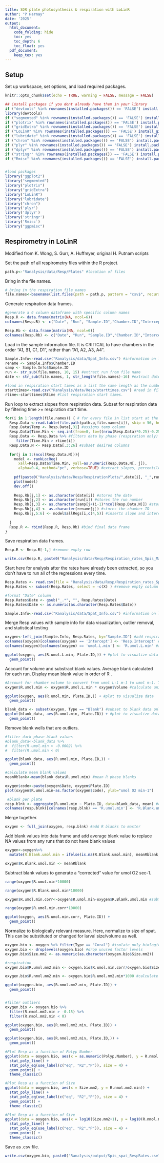 ```yaml
---
title: SDR plate photosynthesis & respiration with LoLinR
author: "P Harnay"
date: '2025'
output:
  html_document:
    code_folding: hide
    toc: yes
    toc_depth: 6
    toc_float: yes
  pdf_document:
    keep_tex: yes
---
```

## Setup  

Set up workspace, set options, and load required packages.    
```r
knitr::opts_chunk$set(echo = TRUE, warning = FALSE, message = FALSE)
```

```r
## install packages if you dont already have them in your library
if ("devtools" %in% rownames(installed.packages()) == 'FALSE') install.packages('devtools') 
library(devtools)
if ("segmented" %in% rownames(installed.packages()) == 'FALSE') install.packages('segmented') 
if ("plotrix" %in% rownames(installed.packages()) == 'FALSE') install.packages('plotrix') 
if ("gridExtra" %in% rownames(installed.packages()) == 'FALSE') install.packages('gridExtra') 
if ("LoLinR" %in% rownames(installed.packages()) == 'FALSE') install_github('colin-olito/LoLinR') 
if ("lubridate" %in% rownames(installed.packages()) == 'FALSE') install.packages('lubridate') 
if ("chron" %in% rownames(installed.packages()) == 'FALSE') install.packages('chron') 
if ("plyr" %in% rownames(installed.packages()) == 'FALSE') install.packages('plyr') 
if ("dplyr" %in% rownames(installed.packages()) == 'FALSE') install.packages('dplyr') 
if ("stringr" %in% rownames(installed.packages()) == 'FALSE') install.packages('stringr') 
if ("Rmisc" %in% rownames(installed.packages()) == 'FALSE') install.packages('Rmisc') 


#load packages
library("ggplot2")
library("segmented")
library("plotrix")
library("gridExtra")
library("LoLinR")
library("lubridate")
library("chron")
library('plyr')
library('dplyr')
library('stringr')
library('Rmisc')
library("ggpmisc")

```


## Respirometry in LoLinR

Modified from K. Wong, S. Gurr, A. Huffmyer, original H. Putnam scripts  

Set the path of all respirometry files within the R project.   

```r
path.p<-"Ranalysis/data/Resp/Plates" #location of files
```

Bring in the file names.
```r
# bring in the respiration file names
file.names<-basename(list.files(path = path.p, pattern = "csv$", recursive = TRUE)) #list all csv file names in the folder and subfolders
```

Generate respiration data frames.
```r
#generate a 6 column dataframe with specific column names
Resp.R <- data.frame(matrix(NA, ncol=6))
colnames(Resp.R) <- c("Date", "Run", "Sample.ID","Chamber.ID","Intercept", "umol.L.min")

Resp.Rb <- data.frame(matrix(NA, ncol=6))
colnames(Resp.Rb) <- c("Date", "Run", "Sample.ID","Chamber.ID","Intercept", "umol.L.min")

```

Load in the sample information file. It is CRITICAL to have chambers in the order "A1, B1, C1, D1", rather than "A1, A2, A3, A4".  
```r
Sample.Info<-read.csv("Ranalysis/data/Spat_Info.csv") #information on life stage, number of individuals, runs, etc.
rename <- Sample.Info$Chamber.ID
samp <- Sample.Info$Sample.ID
run <- str_sub(file.names, 10, 15) #extract run from file name
date <- str_sub(file.names, 1, str_length(file.names)-16) #extract date from file name

#load in respiration start times as a list the same length as the number of files
starttimes<-read.csv("Ranalysis/data/Resp/starttimes.csv") #read in file of starting times of the oxygen measurements
rtime<-starttimes$Rtime #list respiration start times. 
```

Run loop to extract slopes from respiration data. Subset for respiration data by filtering time >= respiration start time. 

```r
for(i in 1:length(file.names)) { # for every file in list start at the first and run this following function
  Resp.Data <-read.table(file.path(path.p,file.names[i]), skip = 56, header=T, sep=",", na.string="NA", fill = TRUE, as.is=TRUE, fileEncoding="latin1") #reads in the data files
  Resp.Data$Temp <- Resp.Data[,31] #assigns temp column
  Resp.Data$Time.Min <- seq.int(from=0, to=((nrow(Resp.Data)*0.25)-0.25), by = 0.25) #set time in minutes
  Resp.Data <- Resp.Data %>% #filters data by phase (respiration only)
     filter(Time.Min > rtime[i])
  Resp.Data.N <- Resp.Data[,3:26] #subset desired columns
  
  for(j in 1:(ncol(Resp.Data.N))){
    model <- rankLocReg(
      xall=Resp.Data$Time.Min, yall=as.numeric(Resp.Data.N[, j]), 
      alpha=0.4, method="pc", verbose=TRUE) #extract slopes, percentile rank method with minimum window size of 0.4. This means that in order to fit a slope, it has to encompass at least 40% of available datapoints. 
    
    pdf(paste0("Ranalysis/data/Resp/RespirationPlots/",date[i], "_",run[i],"_",rename[j],"_regression_trunc.pdf")) #generate output file names
    plot(model)
    dev.off()
    
    Resp.Rb[j,1] <- as.character(date[i]) #stores the date
    Resp.Rb[j,2] <- as.character(run[i]) #stores the run number
    Resp.Rb[j,3] <- as.character(samp[j+(i-1)*ncol(Resp.Data.N)]) #stores the sample ID
    Resp.Rb[j,4] <- as.character(rename[j]) #stores the chamber ID
    Resp.Rb[j,5:6] <- model$allRegs[i,c(4,5)] #inserts slope and intercept in the dataframe
    
  }
  Resp.R <- rbind(Resp.R, Resp.Rb) #bind final data frame
}

```

Save respiration data frames.  
```r
Resp.R <- Resp.R[-1,] #remove empty row

write.csv(Resp.R, paste0("Ranalysis/data/Resp/Respiration_rates_Spis_May2023.csv", sep="")) #save respiration rate data
```


Start here for analysis after the rates have already been extracted, so you don't have to run all of the regressions every time.
```r
Resp.Rates <- read.csv(file = "Ranalysis/data/Resp/Respiration_rates_Spis_May2023.csv") #read file back in so slopes don't have to be generated every time
Resp.Rates <- subset(Resp.Rates, select = -c(X) ) #remove empty column

#format "Date" column
Resp.Rates$Date <- gsub("_.*", "", Resp.Rates$Date)  
Resp.Rates$Date <- as.numeric(as.character(Resp.Rates$Date))

Sample.Info<-read.csv("Ranalysis/data/Spat_Info.csv") #information on life stage, number of individuals, runs, etc.
```

Merge Resp values with sample info for data visualization, outlier removal, and statistical testing  
```r
oxygen<-left_join(Sample.Info, Resp.Rates, by="Sample.ID") #add respiration data
colnames(oxygen)[colnames(oxygen) == 'Intercept'] <- 'Resp.Intercept' #rename to specify Respiration
colnames(oxygen)[colnames(oxygen) == 'umol.L.min'] <- 'R.umol.L.min' #rename to specify Respiration

ggplot(oxygen, aes(R.umol.L.min, Plate.ID,)) + #plot to visualize data
  geom_point()
```


Account for volume and substract blank values. Average blank calculated for each run. Display mean blank value in order of R .    
```r
#Account for chamber volume to convert from umol L-1 m-1 to umol m-1. This standardizes across water volumes (different because of coral size) and removes per Liter
oxygen$R.umol.min <- oxygen$R.umol.L.min * oxygen$Volume #calculate units per time

ggplot(oxygen, aes(R.umol.min, Plate.ID,)) + #plot to visualize data
  geom_point()

blank_data <- subset(oxygen, Type == "Blank") #subset to blank data only
ggplot(blank_data, aes(R.umol.min, Plate.ID)) + #plot to visualize data, should be 0 or <0
  geom_point() 

```

Remove blank wells that are outliers.  
```r
#filter dark phase blank values
#blank_data<-blank_data %>%
#  filter(R.umol.min > -0.0002) %>%
#  filter(R.umol.min < 0)

ggplot(blank_data, aes(R.umol.min, Plate.ID,)) +
  geom_point()

#calculate mean blank values
meanRblank<-mean(blank_data$R.umol.min) #mean R phase blanks

```


```r
oxygen$code<-paste(oxygen$Date, oxygen$Plate.ID)
plot(oxygen$R.umol.min~as.factor(oxygen$code), ylab="umol O2 min-1")
```

```r
 #blank per plate
resp.blnk <- aggregate(R.umol.min ~ Plate.ID, data=blank_data, mean) #calculate average blank per plate
colnames(resp.blnk)[colnames(resp.blnk) == 'R.umol.min'] <- 'R.Blank.umol.min' #rename to specify blank for R

```



Merge together.  
```r
oxygen <- full_join(oxygen, resp.blnk) #add R blanks to master
```
Add blank values into data frame and add average blank value to replace NA values from any runs that do not have blank values    
```r
oxygen<-oxygen%>%
  mutate(R.Blank.umol.min = ifelse(is.na(R.Blank.umol.min), meanRblank, R.Blank.umol.min))

oxygen$R.Blank.umol.min <- meanRblank

```

Subtract blank values to generate a "corrected" value for umol O2 sec-1.  

```r
range(oxygen$R.umol.min*10000)

range(oxygen$R.Blank.umol.min*10000)

oxygen$R.umol.min.corr<-oxygen$R.umol.min-oxygen$R.Blank.umol.min #subtract R blanks

range(oxygen$R.umol.min.corr*10000)

ggplot(oxygen, aes(R.umol.min.corr, Plate.ID)) + 
  geom_point()

```

Normalize to biologically relevant measure. Here, normalize to size of spat. This can be substituted or changed for larval size/volume as well.  

```r
oxygen.bio <- oxygen %>% filter(Type == "Coral") #isolate only biological samples and drop unused factor levels 
oxygen.bio <- droplevels(oxygen.bio) #drop unused factor levels
oxygen.bio$Size.mm2 <- as.numeric(as.character(oxygen.bio$Size.mm2))

#respiration
oxygen.bio$R.umol.mm2.min <- oxygen.bio$R.umol.min.corr/oxygen.bio$Size.mm2 #calculate oxygen per organism (larvae or recruit)

oxygen.bio$R.nmol.mm2.min <- oxygen.bio$R.umol.mm2.min*1000 #calculate nanmoles 

ggplot(oxygen.bio, aes(R.nmol.mm2.min, Plate.ID)) + 
  geom_point()


#filter outliers
oxygen.bio <- oxygen.bio %>% 
  filter(R.nmol.mm2.min > -0.15) %>%
  filter(R.nmol.mm2.min < 0)

ggplot(oxygen.bio, aes(R.nmol.mm2.min, Plate.ID)) + 
  geom_point()


```

```r
ggplot(oxygen.bio, aes(R.nmol.mm2.min, Plate.ID,)) + 
  geom_point()

#Plot Resp as a function of Polyp Number
ggplot(data = oxygen.bio, aes(x = as.numeric(Polyp.Number), y = R.nmol.mm2.min)) +
  stat_poly_line() +
  stat_poly_eq(use_label(c("eq", "R2","P")), size = 4) +
  geom_point() +
  theme_classic()

#Plot Resp as a function of Size
ggplot(data = oxygen.bio, aes(x = Size.mm2, y = R.nmol.mm2.min)) +
  stat_poly_line() +
  stat_poly_eq(use_label(c("eq", "R2","P")), size = 4) +
  geom_point() +
  theme_classic()

#Plot Resp as a function of Size
ggplot(data = oxygen.bio, aes(x = log10(Size.mm2+1), y = log10(R.nmol.mm2.min+1))) +
  stat_poly_line() +
  stat_poly_eq(use_label(c("eq", "R2","P")), size = 4) +
  geom_point() +
  theme_classic()


```


Save as .csv file.  
```r
write.csv(oxygen.bio, paste0("Ranalysis/output/Spis_spat_RespRates.csv", sep="")) #save final file
```


